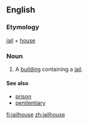 ==English==

===Etymology===
[[jail]] + [[house]]

===Noun===
{{en-noun}}

# A [[building]] containing a [[jail]].

====See also====
* [[prison]]
* [[penitentiary]]

[[fi:jailhouse]]
[[zh:jailhouse]]